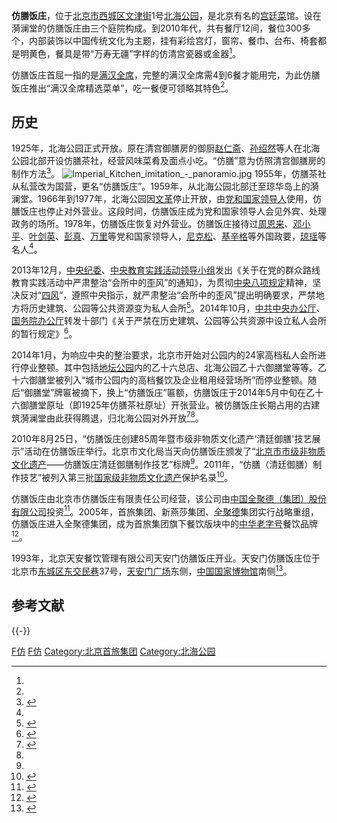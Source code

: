 {{Coord|39.9267476|116.3887261|type:landmark_region:CN-11_source:GoogleMaps|display=title}}
{{中国非物质文化遗产
|名称 = 仿膳（清廷御膳）制作技艺
|图片 = 
|申报地区或单位 = [[北京市|北京市]][[西城区|西城区]]
|分类 = 传统技艺
|序号 = 1184
|编号项目 = Ⅷ-204
|登录时间 = 2011年
|省区市 = 北京
}}
'''仿膳饭庄'''，位于[[北京市|北京市]][[西城区|西城区]][[文津街|文津街]]1号[[北海公园|北海公园]]，是北京有名的[[宫廷菜|宫廷菜]]馆。设在漪澜堂的仿膳饭庄由三个庭院构成。到2010年代，共有餐厅12间，餐位300多个，内部装饰以中国传统文化为主题，挂有彩绘宫灯，窗帘、餐巾、台布、椅套都是明黄色，餐具是带“万寿无疆”字样的仿清宫瓷器或金器<ref name=qian/>。

仿膳饭庄首屈一指的是[[满汉全席|满汉全席]]，完整的满汉全席需4到6餐才能用完，为此仿膳饭庄推出“满汉全席精选菜单”，吃一餐便可领略其特色<ref name=qian/>。

==历史==
1925年，北海公园正式开放。原在清宫御膳房的御厨[[赵仁斋|赵仁斋]]、[[孙绍然|孙绍然]]等人在北海公园北部开设仿膳茶社，经营风味菜肴及面点小吃。“仿膳”意为仿照清宫御膳房的制作方法<ref name=qian>{{Cite web |url = http://finance.ifeng.com/a/20160421/14336049_0.shtml |title = 为保护古建筑 北海仿膳饭庄迁新址 |author =  |date = 2016-04-21 |publisher = 凤凰网 |language =  |accessdate =  |quote =  |archive-date = 2020-03-26 |archive-url = https://web.archive.org/web/20200326214644/http://finance.ifeng.com/a/20160421/14336049_0.shtml |dead-url = no }}</ref>。
[[File:Imperial_Kitchen_imitation_-_panoramio.jpg|thumb]]
1955年，仿膳茶社从私营改为国营，更名“仿膳饭庄”。1959年，从北海公园北部迁至琼华岛上的漪澜堂。1966年到1977年，北海公园因[[文革|文革]]停止开放，由[[党和国家领导人|党和国家领导人]]使用，仿膳饭庄也停止对外营业。这段时间，仿膳饭庄成为党和国家领导人会见外宾、处理政务的场所。1978年，仿膳饭庄恢复对外营业。仿膳饭庄接待过[[周恩来|周恩来]]、[[邓小平|邓小平]]、[[叶剑英|叶剑英]]、[[彭真|彭真]]、[[万里|万里]]等党和国家领导人，[[理查德·尼克松|尼克松]]、[[基辛格|基辛格]]等外国政要，[[琼瑶|琼瑶]]等名人<ref name=qian/>。

2013年12月，[[中央纪委|中央纪委]]、[[中央教育实践活动领导小组|中央教育实践活动领导小组]]发出《关于在党的群众路线教育实践活动中严肃整治“会所中的歪风”的通知》，为贯彻[[中央八项规定|中央八项规定]]精神，坚决反对“[[四风|四风]]”，遵照中央指示，就严肃整治“会所中的歪风”提出明确要求，严禁地方将历史建筑、公园等公共资源变为私人会所<ref>{{Cite web |url = http://www.gov.cn/jrzg/2013-12/23/content_2553121.htm |title = 中央纪委等发出通知要求严肃整治“会所中的歪风” |author =  |date = 2013-12-23 |publisher = 中国政府网 |language =  |accessdate =  |quote =  |archive-date = 2020-03-26 |archive-url = https://web.archive.org/web/20200326214727/http://www.gov.cn/jrzg/2013-12/23/content_2553121.htm |dead-url = no }}</ref>。2014年10月，[[中共中央办公厅|中共中央办公厅]]、[[国务院办公厅|国务院办公厅]]转发十部门《关于严禁在历史建筑、公园等公共资源中设立私人会所的暂行规定》<ref>{{Cite web |url = http://jx.people.com.cn/n/2014/1029/c186330-22751260.html |title = 探访那些曾经奢华私密的顶级会所 |author =  |date = 2014-10-29 |publisher = 人民网 |language =  |accessdate =  |quote =  |archive-date = 2020-03-26 |archive-url = https://web.archive.org/web/20200326214648/http://jx.people.com.cn/n/2014/1029/c186330-22751260.html |dead-url = no }}</ref>。

2014年1月，为响应中央的整治要求，北京市开始对公园内的24家高档私人会所进行停业整顿。其中包括[[地坛公园|地坛公园]]内的乙十六总店、北海公园乙十六御膳堂等等。乙十六御膳堂被列入“城市公园内的高档餐饮及企业租用经营场所”而停业整顿。随后“御膳堂”牌匾被摘下，换上“仿膳饭庄”匾额，仿膳饭庄于2014年5月中旬在乙十六御膳堂原址（即1925年仿膳茶社原址）开张营业。被仿膳饭庄长期占用的古建筑漪澜堂由此获得腾退，归北海公园对外开放<ref>{{Cite web  |url =http://tech.sina.com.cn/roll/2017-06-19/doc-ifyhfpat5266268.shtml  |title =北京剑指舌尖上的腐败 公园内高档会所纷纷转型  |author =  |date =2017-06-19  |publisher =新浪  |language =  |accessdate =  |quote =  |archive-date =2020-12-06  |archive-url =https://web.archive.org/web/20201206202628/http://tech.sina.com.cn/roll/2017-06-19/doc-ifyhfpat5266268.shtml  |dead-url =no  }}</ref><ref name=qian/>。

2010年8月25日，“仿膳饭庄创建85周年暨市级非物质文化遗产‘清廷御膳'技艺展示”活动在仿膳饭庄举行。北京市文化局当天向仿膳饭庄颁发了“[[北京市非物质文化遗产|北京市市级非物质文化遗产]]——仿膳饭庄清廷御膳制作技艺”标牌<ref name=feiyi/>。2011年，“仿膳（清廷御膳）制作技艺”被列入第三批[[国家级非物质文化遗产|国家级非物质文化遗产]]保护名录<ref>{{Cite web|url = http://www.chinadaily.com.cn/hqcj/zxqxb/2011-09-15/content_3790850.html|title = 仿膳饭庄清廷御膳入选国家级非遗|author = |date = 2011-09-15|publisher = 中国日报网|language = |accessdate = |quote = |archive-url = https://web.archive.org/web/20180209002910/http://www.chinadaily.com.cn/hqcj/zxqxb/2011-09-15/content_3790850.html|archive-date = 2018-02-09|dead-url = yes}}</ref>。

仿膳饭庄由北京市仿膳饭庄有限责任公司经营，该公司由[[全聚德|中国全聚德（集团）股份有限公司]]投资<ref>{{Cite web  |url =http://qyxy.baic.gov.cn/xycx/queryCreditAction!qyxq_view.dhtml?reg_bus_ent_id=1E3291E2AC6C4C74825516113D1EF2A2&credit_ticket=23728F15C2E48243372C65617289086F  |title =北京市仿膳饭庄有限责任公司  |author =  |date =  |publisher =北京市企业信用信息网  |language =  |accessdate =2018-02-08  |quote =  |archive-url =https://web.archive.org/web/20180209002902/http://qyxy.baic.gov.cn/xycx/queryCreditAction!qyxq_view.dhtml?reg_bus_ent_id=1E3291E2AC6C4C74825516113D1EF2A2&credit_ticket=23728F15C2E48243372C65617289086F  |archive-date =2018-02-09  |dead-url =yes  }}</ref>。2005年，首旅集团、新燕莎集团、[[全聚德|全聚德]]集团实行战略重组，仿膳饭庄进入全聚德集团，成为首旅集团旗下餐饮版块中的[[中华老字号|中华老字号]]餐饮品牌<ref name=feiyi>{{Cite web |url = http://news.163.com/10/0826/08/6F0HHAFU000146BC.html |title = 仿膳饭庄"清廷御膳"制作技艺入选北京市级非遗 |author =  |date = 2010-08-26 |publisher = 网易 |language =  |accessdate =  |quote =  |archive-url = https://web.archive.org/web/20180209002821/http://news.163.com/10/0826/08/6F0HHAFU000146BC.html |archive-date = 2018-02-09 |dead-url = yes }}</ref>。

1993年，北京天安餐饮管理有限公司天安门仿膳饭庄开业。天安门仿膳饭庄位于北京市[[东城区_(北京市)|东城区]][[东交民巷|东交民巷]]37号，[[天安门广场|天安门广场]]东侧，[[中国国家博物馆|中国国家博物馆]]南侧<ref>{{Cite web  |url =http://qyxy.baic.gov.cn/xycx/queryCreditAction!qyxq_view.dhtml?reg_bus_ent_id=B9B53594FD8B41C29A39C3F9189524C3&credit_ticket=6A23928B51D8002990AC112213DF055D  |title =北京天安餐饮管理有限公司天安门仿膳饭庄  |author =  |date =  |publisher =北京市企业信用信息网  |language =  |accessdate =2018-02-08  |quote =  |archive-url =https://web.archive.org/web/20180209002921/http://qyxy.baic.gov.cn/xycx/queryCreditAction!qyxq_view.dhtml?reg_bus_ent_id=B9B53594FD8B41C29A39C3F9189524C3&credit_ticket=6A23928B51D8002990AC112213DF055D  |archive-date =2018-02-09  |dead-url =yes  }}</ref>。

== 参考文献 ==
{{Reflist|30em}}

{{-}}
{{老北京城}}

[[Category:北京老字号|F仿]]
[[Category:北京市餐廳|F仿]]
[[Category:北京首旅集团|Category:北京首旅集团]]
[[Category:北海公园|Category:北海公园]]